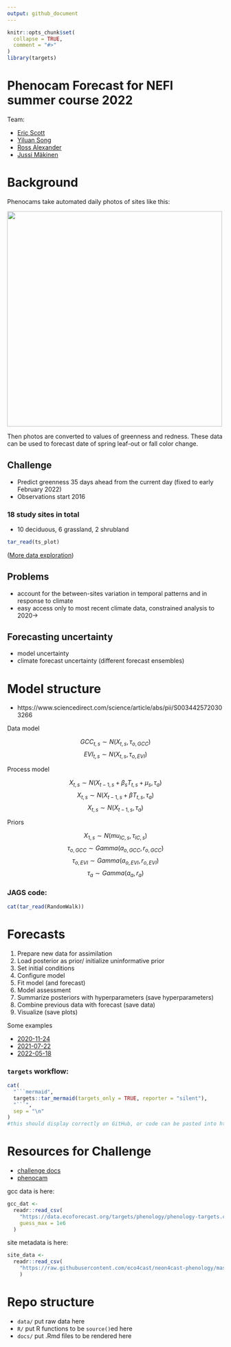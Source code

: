 ```yaml
---
output: github_document
---
```


<!-- README.md is generated from README.Rmd. Please edit that file -->

```r
knitr::opts_chunk$set(
  collapse = TRUE,
  comment = "#>"
)
library(targets)
```

# Phenocam Forecast for NEFI summer course 2022

<!-- badges: start -->
<!-- badges: end -->

Team:

- [Eric Scott](https://github.com/Aariq)
- [Yiluan Song](https://github.com/yiluansong)
- [Ross Alexander](https://github.com/alexanderm10)
- [Jussi Mäkinen](https://github.com/jusmak)

# Background

Phenocams take automated daily photos of sites like this:

<img src="https://phenocam.nau.edu/data/archive/barrocolorado/2013/03/barrocolorado_2013_03_22_120103.jpg" width="500"/>

Then photos are converted to values of greenness and redness. These data can be used to forecast date of spring leaf-out or fall color change.

## Challenge

- Predict greenness 35 days ahead from the current day (fixed to early February 2022)
- Observations start 2016

### 18 study sites in total

- 10 deciduous, 6 grassland, 2 shrubland

```r
tar_read(ts_plot)
```

([More data exploration](docs/EDA.md))

## Problems

- account for the between-sites variation in temporal patterns and in response to climate
- easy access only to most recent climate data, constrained analysis to 2020->

## Forecasting uncertainty

- model uncertainty
- climate forecast uncertainty (different forecast ensembles)


# Model structure

- https://www.sciencedirect.com/science/article/abs/pii/S0034425720303266

Data model

$$GCC_{t, s} \sim N (X_{t, s}, \tau_{o, GCC})$$
$$EVI_{t, s} \sim N (X_{t, s}, \tau_{o, EVI})$$

Process model

$$X_{t, s} \sim N(X_{t-1, s}+ \beta_{s} T_{t, s} + \mu_{s},\tau_{a})$$
$$X_{t, s} \sim N(X_{t-1, s}+ \beta T_{t, s},\tau_{a})$$
$$X_{t, s} \sim N(X_{t-1, s},\tau_{a})$$

Priors

$$X_{1, s} \sim N (mu_{IC, s}, \tau_{IC, s})$$
$$\tau_{o, GCC} \sim Gamma(a_{o, GCC},r_{o, GCC})$$
$$\tau_{o, EVI} \sim Gamma(a_{o, EVI},r_{o, EVI})$$
$$\tau_{a} \sim Gamma(a_a,r_a)$$

### JAGS code:

```r
cat(tar_read(RandomWalk))
```



# Forecasts

1) Prepare new data for assimilation
2) Load posterior as prior/ initialize uninformative prior
3) Set initial conditions
4) Configure model
5) Fit model (and forecast)
6) Model assessment
7) Summarize posteriors with hyperparameters (save hyperparameters)
8) Combine previous data with forecast (save data)
9) Visualize (save plots)

Some examples

- [2020-11-24](https://github.com/Aariq/efi-2022-phenocam/blob/main/forecasts/2020-11-24/plot.pdf)
- [2021-07-22](https://github.com/Aariq/efi-2022-phenocam/blob/main/forecasts/2021-07-22/plot.pdf)
- [2022-05-18](https://github.com/Aariq/efi-2022-phenocam/blob/main/forecasts/2022-05-18/plot.pdf)


### `targets` workflow:

```r
cat(
  "```mermaid",
  targets::tar_mermaid(targets_only = TRUE, reporter = "silent"),
  "```",
  sep = "\n"
)
#this should display correctly on GitHub, or code can be pasted into https://mermaid.live
```


# Resources for Challenge

- [challenge docs](https://projects.ecoforecast.org/neon4cast-docs/theme-phenology.html)
- [phenocam](https://phenocam.sr.unh.edu/webcam/)


gcc data is here:

```r
gcc_dat <- 
  readr::read_csv(
    "https://data.ecoforecast.org/targets/phenology/phenology-targets.csv.gz",
    guess_max = 1e6
  )

```

site metadata is here:

```r
site_data <- 
  readr::read_csv(
    "https://raw.githubusercontent.com/eco4cast/neon4cast-phenology/master/Phenology_NEON_Field_Site_Metadata_20210928.csv"
    )

```


# Repo structure

- `data/` put raw data here
- `R/` put R functions to be `source()`ed here
- `docs/` put .Rmd files to be rendered here
